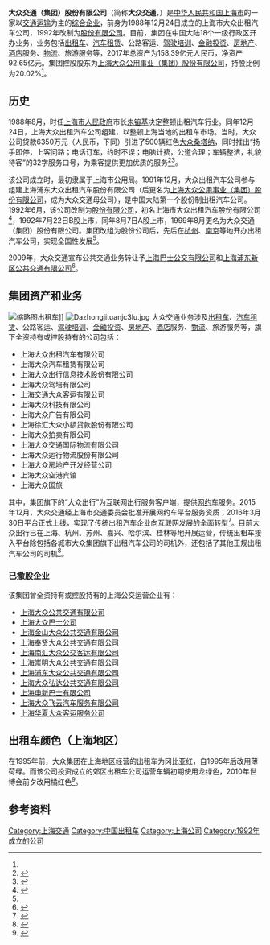 {{NOT|上海大众}}
{{Infobox company
| company_name   = 大众交通（集团）股份有限公司
| name_en = 
|logo             = Dazhong Group.png
|type             = [[上市公司|上市公司]]、集体所有制企业
|foundation       = 1988年12月24日
|local_code_name =CN
|local_code =91310000607216596U| traded_as           = {{sse|600611|codeB=900903}}
|founder          = 
|location_city    = {{PRC}}[[上海市|上海市]][[徐汇区|徐汇区]][[中山西路|中山西路]]1515号大众大厦12楼 
|location_country = 
|locations        = <!-- Number of locations the company has physical properties, expressed as a number, with the applicable year in parentheses -->
|area_served      = [[中国大陆|中国大陆]]
|key_people       = 董事长：[[杨国平|杨国平]]
|industry         = 以[[交通运输|交通运输]]为主的[[综合企业|综合企业]]
|services         = [[出租车|出租车]]、[[汽车租赁|汽车租赁]]、公路客运、[[驾驶培训|驾驶培训]]、[[金融|金融]][[投资|投资]]、[[房地产|房地产]]、[[酒店|酒店]]服务、[[物流|物流]]、旅游服务
|num_employees    = 
|owner = 上海大众企业管理有限公司员工持股会（4.05%）
| major_shareholder   = [[上海大众公用|上海大众公用事业（集团）股份有限公司]]（20.02%）<ref name=sse>{{Cite news|url=http://static.sse.com.cn/disclosure/listedinfo/announcement/c/2018-04-28/600611_2018_1.pdf|title=大众交通2018年第一季度报告|publisher=上海证券交易所|date=2018-04-28|accessdate=2018-07-14|archive-date=2018-07-14|archive-url=https://web.archive.org/web/20180714164339/http://static.sse.com.cn/disclosure/listedinfo/announcement/c/2018-04-28/600611_2018_1.pdf|dead-url=no}}</ref>
|divisions        = 
|subsid           = 
|homepage         = 
|footnotes        = 
}}

'''大众交通（集团）股份有限公司'''（简称'''大众交通'''，{{sse|600611|name=大众交通|codeB=900903|nameB=大众B股}}）是[[中华人民共和国|中华人民共和国]][[上海市|上海市]]的一家以[[交通运输|交通运输]]为主的[[综合企业|综合企业]]，前身为1988年12月24日成立的上海市大众出租汽车公司，1992年改制为[[股份有限公司|股份有限公司]]。目前，集团在中国大陆18个一级行政区开办业务，业务包括[[出租车|出租车]]、[[汽车租赁|汽车租赁]]、公路客运、[[驾驶培训|驾驶培训]]、[[金融|金融]][[投资|投资]]、[[房地产|房地产]]、[[酒店|酒店]]服务、[[物流|物流]]、旅游服务等，2017年总资产为158.39亿元人民币，净资产92.65亿元。集团控股股东为[[上海大众公用|上海大众公用事业（集团）股份有限公司]]，持股比例为20.02%<ref name=sse/>。

==历史==
1988年8月，时任[[上海市人民政府|上海市人民政府]]市长[[朱镕基|朱镕基]]决定整顿出租汽车行业。同年12月24日，上海大众出租汽车公司组建，以整顿上海当地的出租车市场。当时，大众公司贷款6350万元（人民币，下同）引进了500辆红色[[大众桑塔纳|大众桑塔纳]]，同时推出“扬手即停，上客问路；电话订车，约时不误；电脑计费，公道合理；车辆整洁，礼貌待客”的32字服务口号，为乘客提供更加优质的服务<ref name=xinmin>{{Cite web|url=http://newsxmwb.xinmin.cn/caijing/2017/04/14/30956373.html|title=上海如何找回失落的出租车“名片”？|publisher=新民晚报|date=2017-04-14|access-date=2018-07-07|author=张欣平|language=zh-hans|deadurl=no|archiveurl=https://web.archive.org/web/20170916080311/http://newsxmwb.xinmin.cn/caijing/2017/04/14/30956373.html|archivedate=2017-09-16|df=}}</ref><ref name=shtong1>{{Cite web|url=http://www.shtong.gov.cn/Newsite/node2/node2245/node4516/node55032/index.html|title=上海公用事业志 >> 第五篇出租汽车|publisher=上海市地方志办公室|date=2002-12-30|access-date=2018-07-08|author=|language=zh-hans|deadurl=no|archiveurl=https://web.archive.org/web/20150926033334/http://www.shtong.gov.cn/Newsite/node2/node2245/node4516/node55032/index.html|archivedate=2015-09-26|df=}}</ref>。

该公司成立时，最初隶属于上海市公用局。1991年12月，大众出租汽车公司参与组建上海浦东大众出租汽车股份有限公司（后更名为[[上海大众公用事业（集团）股份有限公司|上海大众公用事业（集团）股份有限公司]]，成为大众交通母公司），是中国大陆第一个股份制出租汽车公司。1992年6月，该公司改制为[[股份有限公司|股份有限公司]]，初名上海市大众出租汽车股份有限公司<ref name=shtong2>{{Cite web|url=http://www.shtong.gov.cn/Newsite/node2/node2245/node4516/node55032/node55130/node55140/userobject1ai42422.html|title=上海公用事业志->--第五篇出租汽车->--第一章企业->--第五节　股份制企业|publisher=上海市地方志办公室|date=2002-12-31|access-date=2018-07-08|archive-date=2016-04-27|archive-url=https://web.archive.org/web/20160427214554/http://www.shtong.gov.cn/Newsite/node2/node2245/node4516/node55032/node55130/node55140/userobject1ai42422.html|dead-url=no}}</ref>，1992年7月22日B股上市，同年8月7日A股上市，1999年8月更名为大众交通（集团）股份有限公司。集团改组为股份公司后，先后在[[杭州|杭州]]、[[南京|南京]]等地开办出租汽车公司，实现全国性发展<ref name=shtong2/>。

2009年，大众交通宣布公共交通业务转让予[[上海巴士公交有限公司|上海巴士公交有限公司]]和[[上海浦东新区公共交通有限公司|上海浦东新区公共交通有限公司]]<ref>{{Cite web|url=http://stock.hexun.com/2009-03-30/116153502.html|title=大众交通优化业务结构 拟转让公交资产|publisher=上海证券报|date=2009-03-30|access-date=2018-07-08|archive-url=https://web.archive.org/web/20180714135352/http://stock.hexun.com/2009-03-30/116153502.html|archive-date=2018-07-14|dead-url=yes}}</ref>。

==集团资产和业务==
[[File:Chinese_VW_Santana_taxi.jpg|缩略图]]出租车]]
[[File:Dazhongjituanjc3lu.jpg|thumb]]
大众交通业务涉及[[出租车|出租车]]、[[汽车租赁|汽车租赁]]、公路客运、[[驾驶培训|驾驶培训]]、[[金融|金融]][[投资|投资]]、[[房地产|房地产]]、[[酒店|酒店]]服务、[[物流|物流]]、旅游服务等，旗下全资持有或控股持有的公司包括：
*上海大众出租汽车有限公司
*上海大众汽车租赁有限公司
*上海大众出行信息技术股份有限公司
*上海大众驾培有限公司
*上海交通大众客运有限公司
*上海大众科技有限公司
*上海大众广告有限公司
*上海徐汇大众小额贷款股份有限公司
*上海大众拍卖有限公司
*上海大众交通国际物流有限公司
*上海大众运行物流股份有限公司
*上海大众房地产开发经营公司
*上海大众空港宾馆
*上海大众国旅

其中，集团旗下的“大众出行”为互联网出行服务客户端，提供[[网约车|网约车]]服务。2015年12月，大众交通经上海市交通委员会批准开展网约车平台服务资质；2016年3月30日平台正式上线，实现了传统出租汽车企业向互联网发展的全面转型<ref>{{Cite web|url=https://new.qq.com/omn/20171215/20171215A0VU0M.html|title=大众出行：互联网给我们插上翅膀|publisher=新民周刊|date=2017-12-15|access-date=2018-07-08|archive-date=2018-07-14|archive-url=https://web.archive.org/web/20180714135310/https://new.qq.com/omn/20171215/20171215A0VU0M.html|dead-url=no}}</ref>。目前大众出行已在上海、杭州、苏州、嘉兴、哈尔滨、桂林等地开展运营，传统出租车接入平台除包括各城市大众集团旗下出租汽车公司的司机外，还包括了其他正规出租汽车公司的司机<ref>{{Cite web|url=http://sh.sina.com.cn/news/m/2017-06-14/detail-ifyfzfyz3917199.shtml|title=大众出行和神州专车获上海地区网约车牌照|publisher=劳动报|date=2017-06-14|access-date=2018-07-08|archive-date=2018-07-14|archive-url=https://web.archive.org/web/20180714164321/http://sh.sina.com.cn/news/m/2017-06-14/detail-ifyfzfyz3917199.shtml|dead-url=no}}</ref>。

===已撤股企业===
该集团曾全资持有或控股持有的上海公交运营企业有：
*[[上海大众公共交通有限公司|上海大众公共交通有限公司]]
*[[上海大众巴士公司|上海大众巴士公司]]
*[[上海金山大众公共交通有限公司|上海金山大众公共交通有限公司]]
*[[上海奉贤大众公共交通有限公司|上海奉贤大众公共交通有限公司]]
*[[上海南汇大众公交客运有限公司|上海南汇大众公交客运有限公司]]
*[[上海崇明大众公共交通有限公司|上海崇明大众公共交通有限公司]]
*[[上海浦东大众公共交通有限公司|上海浦东大众公共交通有限公司]]
*[[上海大众弘达公共交通有限公司|上海大众弘达公共交通有限公司]]
*[[上海申新巴士有限公司|上海申新巴士有限公司]]
*[[上海大众飞云汽车服务有限公司|上海大众飞云汽车服务有限公司]]
*[[上海华夏大众客运服务公司|上海华夏大众客运服务公司]]

==出租车颜色（上海地区）==
在1995年前，大众集团在上海地区经营的出租车为冈比亚红，自1995年后改用薄荷绿。而该公司投资成立的郊区出租车公司运营车辆初期使用龙绿色，2010年世博会前夕改用橘红色<ref>{{cite web| title =原来上海有那么多颜色的出租车 你能一眼认出它们吗?| publisher =东方网| author =王浩也| date =2017-02-12| url =http://sh.eastday.com/m/20170212/u1ai10332062.html| accessdate =2018-07-10| language =zh| deadurl =no| archiveurl =https://web.archive.org/web/20180711151931/http://sh.eastday.com/m/20170212/u1ai10332062.html| archivedate =2018-07-11| df =}}</ref>。

== 参考资料 ==
{{reflist}}

[[Category:上海交通|Category:上海交通]]
[[Category:中国出租车|Category:中国出租车]]
[[Category:上海公司|Category:上海公司]]
[[Category:1992年成立的公司|Category:1992年成立的公司]]